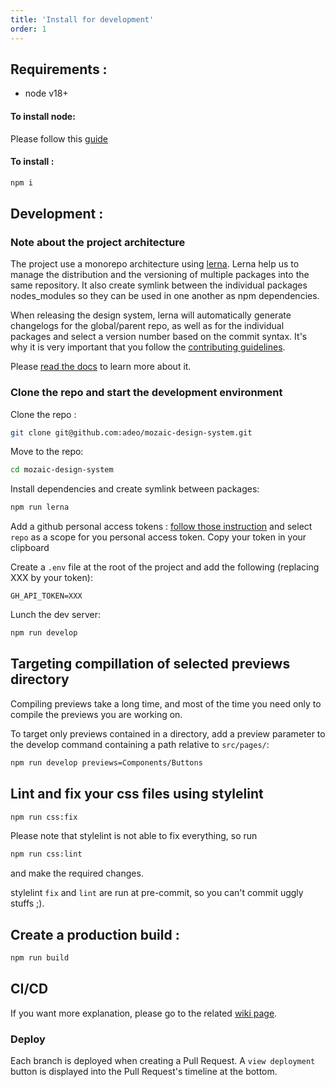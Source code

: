 ```yaml
---
title: 'Install for development'
order: 1
---
```


## Requirements :

- node v18+

#### To install node:

Please follow this [guide](https://nodejs.org/en/download/package-manager/)

#### To install :

```bash
npm i
```

## Development :

### Note about the project architecture

The project use a monorepo architecture using [lerna](https://github.com/lerna/lerna/).
Lerna help us to manage the distribution and the versioning of multiple packages into the same repository.
It also create symlink between the individual packages nodes_modules so they can be used in one another as npm dependencies.

When releasing the design system, lerna will automatically generate changelogs for the global/parent repo, as well as for the individual packages and select a version number based on the commit syntax. It's why it is very important that you follow the [contributing guidelines](/contributing/developers/git-conventions/).

Please [read the docs](https://github.com/lerna/lerna/) to learn more about it.

### Clone the repo and start the development environment

Clone the repo :

```bash
git clone git@github.com:adeo/mozaic-design-system.git
```

Move to the repo:

```bash
cd mozaic-design-system
```

Install dependencies and create symlink between packages:

```bash
npm run lerna
```

Add a github personal access tokens :
[follow those instruction](https://help.github.com/en/articles/creating-a-personal-access-token-for-the-command-line) and select `repo` as a scope for you personal access token.
Copy your token in your clipboard

Create a `.env` file at the root of the project and add the following (replacing XXX by your token):

```
GH_API_TOKEN=XXX
```

Lunch the dev server:

```bash
npm run develop
```

## Targeting compillation of selected previews directory

Compiling previews take a long time, and most of the time you need only to compile the previews you are working on.

To target only previews contained in a directory, add a preview parameter to the develop command containing a path relative to `src/pages/`:

```bash
npm run develop previews=Components/Buttons
```

## Lint and fix your css files using stylelint

```bash
npm run css:fix
```

Please note that stylelint is not able to fix everything, so run

```bash
npm run css:lint
```

and make the required changes.

stylelint `fix` and `lint` are run at pre-commit, so you can't commit uggly stuffs ;).

## Create a production build :

```bash
npm run build
```

## CI/CD

If you want more explanation, please go to the related [wiki page](https://github.com/adeo/mozaic-design-system/wiki/CI-CD).

### Deploy

Each branch is deployed when creating a Pull Request. A `view deployment` button is displayed into the Pull Request's timeline at the bottom.
